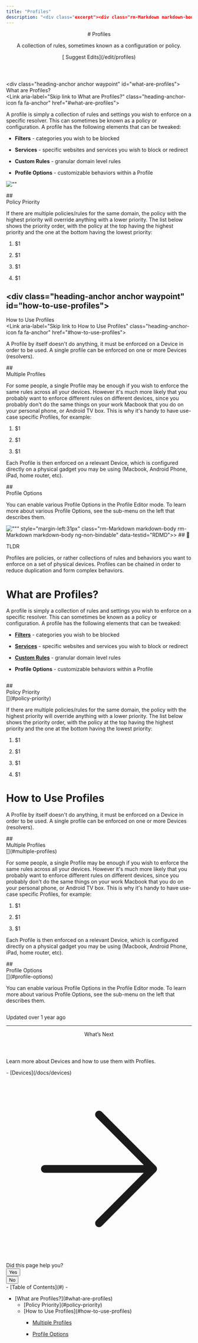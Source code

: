 ```yaml
---
title: "Profiles"
description: "<div class="excerpt"><div class="rm-Markdown markdown-body" data-testid="RDMD"><p>A collection of rules, sometimes known as a configuration or policy.</p></div></div></div><div class="col-xs-3">[<i aria-hidden="true" class="icon icon-edit"></i> Suggest Edits](/edit/profiles)</div></div></header><div class="grid-container-fluid" id="content-container"><section class="content-body grid-75"><div dehydrated="> ## <span class=&quot;callout-icon&quot;>📘</span><p>TLDR</p>"
---
```


<header id="content-head"><div class="row clearfix"><div class="col-xs-9"># Profiles

<div class="excerpt"><div class="rm-Markdown markdown-body" data-testid="RDMD"><p>A collection of rules, sometimes known as a configuration or policy.</p></div></div></div><div class="col-xs-3">[<i aria-hidden="true" class="icon icon-edit"></i> Suggest Edits](/edit/profiles)</div></div></header><div class="grid-container-fluid" id="content-container"><section class="content-body grid-75"><div dehydrated="> ## <span class=&quot;callout-icon&quot;>📘</span><p>TLDR</p>

<p>Profiles are policies, or rather collections of rules and behaviors you want to enforce on a set of physical devices. Profiles can be chained in order to reduce duplication and form complex behaviors.</p>

# <div class=&quot;heading-anchor anchor waypoint&quot; id=&quot;what-are-profiles&quot;></div><div class=&quot;heading-text&quot;><div id=&quot;section-what-are-profiles&quot; class=&quot;heading-anchor_backwardsCompatibility&quot;></div>What are Profiles?</div><Link aria-label=&quot;Skip link to What are Profiles?&quot; class=&quot;heading-anchor-icon fa fa-anchor&quot; href=&quot;#what-are-profiles&quot;></Link>

<p>A profile is simply a collection of rules and settings you wish to enforce on a specific resolver. This can sometimes be known as a policy or configuration. A profile has the following elements that can be tweaked:</p>

- **<Link href=&quot;/docs/filters&quot; target=&quot;&quot; title=&quot;&quot;>Filters</Link>** - categories you wish to be blocked

- **<Link href=&quot;/docs/services&quot; target=&quot;&quot; title=&quot;&quot;>Services</Link>** - specific websites and services you wish to block or redirect 

- **<Link href=&quot;/docs/custom-rules&quot; target=&quot;&quot; title=&quot;&quot;>Custom Rules</Link>** - granular domain level rules 

- **Profile Options** - customizable behaviors within a Profile

<p><span aria-label=&quot;&quot; class=&quot;img lightbox closed&quot; role=&quot;button&quot; tabindex=&quot;0&quot;><span class=&quot;lightbox-inner&quot;><Image alt=&quot;&quot; loading=&quot;lazy&quot; src=&quot;https://files.readme.io/09f9e9f-small-profiles_v3.PNG&quot; align=&quot;&quot; caption=&quot;&quot; height=&quot;auto&quot; title=&quot;&quot; width=&quot;auto&quot;/></span></span></p>
## <div class=&quot;heading-anchor anchor waypoint&quot; id=&quot;policy-priority&quot;></div><div class=&quot;heading-text&quot;><div id=&quot;section-policy-priority&quot; class=&quot;heading-anchor_backwardsCompatibility&quot;></div>Policy Priority</div><Link aria-label=&quot;Skip link to Policy Priority&quot; class=&quot;heading-anchor-icon fa fa-anchor&quot; href=&quot;#policy-priority&quot;></Link>

<p>If there are multiple policies/rules for the same domain, the policy with the highest priority will override anything with a lower priority. The list below shows the priority order, with the policy at the top having the highest priority and the one at the bottom having the lowest priority:</p>

1. $1

2. $1

3. $1

4. $1

# <div class=&quot;heading-anchor anchor waypoint&quot; id=&quot;how-to-use-profiles&quot;></div><div class=&quot;heading-text&quot;><div id=&quot;section-how-to-use-profiles&quot; class=&quot;heading-anchor_backwardsCompatibility&quot;></div>How to Use Profiles</div><Link aria-label=&quot;Skip link to How to Use Profiles&quot; class=&quot;heading-anchor-icon fa fa-anchor&quot; href=&quot;#how-to-use-profiles&quot;></Link>

<p>A Profile by itself doesn&#x27;t do anything, it must be enforced on a Device in order to be used. A single profile can be enforced on one or more Devices (resolvers). </p>
## <div class=&quot;heading-anchor anchor waypoint&quot; id=&quot;multiple-profiles&quot;></div><div class=&quot;heading-text&quot;><div id=&quot;section-multiple-profiles&quot; class=&quot;heading-anchor_backwardsCompatibility&quot;></div>Multiple Profiles</div><Link aria-label=&quot;Skip link to Multiple Profiles&quot; class=&quot;heading-anchor-icon fa fa-anchor&quot; href=&quot;#multiple-profiles&quot;></Link>

<p>For some people, a single Profile may be enough if you wish to enforce the same rules across all your devices. However it&#x27;s much more likely that you probably want to enforce different rules on different devices, since you probably don&#x27;t do the same things on your work Macbook that you do on your personal phone, or Android TV box.  This is why it&#x27;s handy to have use-case specific Profiles, for example:</p>

1. $1

2. $1

3. $1

<p>Each Profile is then enforced on a relevant Device, which is configured directly on a physical gadget you may be using (Macbook, Android Phone, iPad, home router, etc).</p>
## <div class=&quot;heading-anchor anchor waypoint&quot; id=&quot;profile-options&quot;></div><div class=&quot;heading-text&quot;><div id=&quot;section-profile-options&quot; class=&quot;heading-anchor_backwardsCompatibility&quot;></div>Profile Options</div><Link aria-label=&quot;Skip link to Profile Options&quot; class=&quot;heading-anchor-icon fa fa-anchor&quot; href=&quot;#profile-options&quot;></Link>

<p>You can enable various Profile Options in the Profile Editor mode. To learn more about various Profile Options, see the sub-menu on the left that describes them.</p>
<span aria-label=&quot;&quot; class=&quot;img lightbox closed&quot; role=&quot;button&quot; tabindex=&quot;0&quot;><span class=&quot;lightbox-inner&quot;><Image alt=&quot;&quot; loading=&quot;lazy&quot; src=&quot;https://files.readme.io/0513ab2-Screenshot_2023-10-31_121057.png&quot; align=&quot;center&quot; class=&quot;&quot; caption=&quot;&quot; height=&quot;auto&quot; title=&quot;&quot; width=&quot;auto&quot;/></span></span>" style="margin-left:31px" class="rm-Markdown markdown-body rm-Markdown markdown-body ng-non-bindable" data-testid="RDMD">> ## <span class="callout-icon">📘</span><p>TLDR</p>

<p>Profiles are policies, or rather collections of rules and behaviors you want to enforce on a set of physical devices. Profiles can be chained in order to reduce duplication and form complex behaviors.</p>

# <div class="heading-anchor anchor waypoint" id="what-are-profiles"></div><div class="heading-text"><div id="section-what-are-profiles" class="heading-anchor_backwardsCompatibility"></div>What are Profiles?</div>[](#what-are-profiles)

<p>A profile is simply a collection of rules and settings you wish to enforce on a specific resolver. This can sometimes be known as a policy or configuration. A profile has the following elements that can be tweaked:</p>

- **[Filters](/docs/filters)** - categories you wish to be blocked

- **[Services](/docs/services)** - specific websites and services you wish to block or redirect 

- **[Custom Rules](/docs/custom-rules)** - granular domain level rules 

- **Profile Options** - customizable behaviors within a Profile

<p><span aria-label="" class="img lightbox closed" role="button" tabindex="0"><span class="lightbox-inner"><Image alt="" loading="lazy" src="https://files.readme.io/09f9e9f-small-profiles_v3.PNG" align="" caption="" height="auto" title="" width="auto"></span></span></p>
## <div class="heading-anchor anchor waypoint" id="policy-priority"></div><div class="heading-text"><div id="section-policy-priority" class="heading-anchor_backwardsCompatibility"></div>Policy Priority</div>[](#policy-priority)

<p>If there are multiple policies/rules for the same domain, the policy with the highest priority will override anything with a lower priority. The list below shows the priority order, with the policy at the top having the highest priority and the one at the bottom having the lowest priority:</p>

1. $1

2. $1

3. $1

4. $1

# <div class="heading-anchor anchor waypoint" id="how-to-use-profiles"></div><div class="heading-text"><div id="section-how-to-use-profiles" class="heading-anchor_backwardsCompatibility"></div>How to Use Profiles</div>[](#how-to-use-profiles)

<p>A Profile by itself doesn't do anything, it must be enforced on a Device in order to be used. A single profile can be enforced on one or more Devices (resolvers). </p>
## <div class="heading-anchor anchor waypoint" id="multiple-profiles"></div><div class="heading-text"><div id="section-multiple-profiles" class="heading-anchor_backwardsCompatibility"></div>Multiple Profiles</div>[](#multiple-profiles)

<p>For some people, a single Profile may be enough if you wish to enforce the same rules across all your devices. However it's much more likely that you probably want to enforce different rules on different devices, since you probably don't do the same things on your work Macbook that you do on your personal phone, or Android TV box.  This is why it's handy to have use-case specific Profiles, for example:</p>

1. $1

2. $1

3. $1

<p>Each Profile is then enforced on a relevant Device, which is configured directly on a physical gadget you may be using (Macbook, Android Phone, iPad, home router, etc).</p>
## <div class="heading-anchor anchor waypoint" id="profile-options"></div><div class="heading-text"><div id="section-profile-options" class="heading-anchor_backwardsCompatibility"></div>Profile Options</div>[](#profile-options)

<p>You can enable various Profile Options in the Profile Editor mode. To learn more about various Profile Options, see the sub-menu on the left that describes them.</p>
<span aria-label="" class="img lightbox closed" role="button" tabindex="0"><span class="lightbox-inner"><Image alt="" loading="lazy" src="https://files.readme.io/0513ab2-Screenshot_2023-10-31_121057.png" align="center" class="" caption="" height="auto" title="" width="auto"></span></span></div><div class="UpdatedAt"><p class="DateLine "><i class="icon icon-watch"></i>Updated<!-- --> <!-- -->over 1 year ago<!-- --> </p></div><hr class="NextStepsDivider"><div class="WhatsNext-wrapper3DTnpcPqKoHg"><header class="APISectionHeader3LN_-QIR0m7x rm-APISectionHeader WhatsNext-headingQHN33r4trf_s"><div class="APISectionHeader-heading4MUMLbp4_nLs">What’s Next</div></header><div class="rm-Markdown markdown-body WhatsNext-description1zZyZLPCGmaa" data-testid="RDMD"><p>Learn more about Devices and how to use them with Profiles.</p></div>- [Devices](/docs/devices)<span class="IconWrapper Icon-wrapper2z2wVIeGsiUy"><svg fill="none" viewBox="0 0 24 24" class="Icon Icon3_D2ysxFZ_ll Icon-svg2Lm7f6G9Ly5a icon" data-name="arrow-right" role="img" style="--icon-color:inherit;--icon-size:inherit;--icon-stroke-width:2px" aria-hidden="true"><path stroke="currentColor" stroke-linecap="round" stroke-linejoin="round" d="M5 12h14M12 5l7 7-7 7" class="icon-stroke-width"></path></svg></span>
</div><div class="rm-PageThumbs PageThumbs"><div class="PageThumbs-helpful">Did this page help you?<div class="PageThumbs-cta"><div class="Dropdown Dropdown_closed"><button aria-haspopup="dialog" class="Button Button_sm PageThumbs-button Dropdown-toggle Button_secondary Button_secondary_text" type="button" aria-expanded="false"><i class="icon icon-thumbs-up-2"></i><span>Yes</span></button></div><div class="Dropdown Dropdown_closed"><button aria-haspopup="dialog" class="Button Button_sm PageThumbs-button Dropdown-toggle Button_secondary Button_secondary_text" type="button" aria-expanded="false"><i class="icon icon-thumbs-down1"></i><span>No</span></button></div></div></div></div></section><section class="content-toc grid-25"><nav>- [<i class="icon icon-text-align-left"></i>Table of Contents](#)
- <ul>
<li>
[What are Profiles?](#what-are-profiles)
<ul>
<li>[Policy Priority](#policy-priority)

</li>
<li>
[How to Use Profiles](#how-to-use-profiles)

- [Multiple Profiles](#multiple-profiles)

- [Profile Options](#profile-options)

</li>
</ul></li></ul></nav></section></div><div class="ModalWrapper" id="tutorialmodal-root"></div>